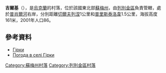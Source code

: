 {{coord|50|34|24|N|34|20|19|E|scale:100000_region:UA|display=title}}

'''吉爾基'''（{{lang-uk|Гірки}}），是[[烏克蘭|烏克蘭]]的村落，位於該國東北部[[蘇梅州|蘇梅州]]，由[[列別金區|列別金區]]負責管轄，處於[[普肖爾河|普肖爾河]]右岸，分別距離[[切爾夫列涅|切爾夫列涅]]1公里和[[普里斯泰洛韋|普里斯泰洛韋]]1.5公里，海拔高度161米，2001年人口86。

==參考資料==
* [http://w1.c1.rada.gov.ua/pls/z7502/A005?rdat1=02.02.2010&rf7571=29410 Гірки]{{dead link|date=2017年12月 |bot=InternetArchiveBot |fix-attempted=yes }}
* [http://weather.in.ua/ua/symskaja/5092 Погода в селі Гірки] {{Wayback|url=http://weather.in.ua/ua/symskaja/5092 |date=20160305100915 }}

{{DEFAULTSORT:Гірки}}
[[Category:蘇梅州村落|Category:蘇梅州村落]]
[[Category:列別金區村落|Category:列別金區村落]]


{{Sumy-geo-stub}}